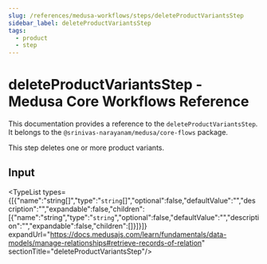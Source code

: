```yaml
---
slug: /references/medusa-workflows/steps/deleteProductVariantsStep
sidebar_label: deleteProductVariantsStep
tags:
  - product
  - step
---
```



# deleteProductVariantsStep - Medusa Core Workflows Reference

This documentation provides a reference to the `deleteProductVariantsStep`. It belongs to the `@srinivas-narayanam/medusa/core-flows` package.

This step deletes one or more product variants.

## Input

<TypeList types={[{"name":"string[]","type":"`string`[]","optional":false,"defaultValue":"","description":"","expandable":false,"children":[{"name":"string","type":"`string`","optional":false,"defaultValue":"","description":"","expandable":false,"children":[]}]}]} expandUrl="https://docs.medusajs.com/learn/fundamentals/data-models/manage-relationships#retrieve-records-of-relation" sectionTitle="deleteProductVariantsStep"/>
